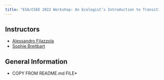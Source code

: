 ```yaml
---
title: "ESA/CSEE 2022 Workshop: An Ecologist’s Introduction to Transitioning into Data Science"
---
```



## Instructors

- [Alessandro Filazzola](http://www.filazzola.info) 
- [Sophie Breitbart](https://sbreitbart.github.io/)

## General Information

* COPY FROM README.md FILE*
